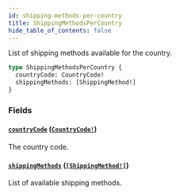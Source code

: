 ```yaml
---
id: shipping-methods-per-country
title: ShippingMethodsPerCountry
hide_table_of_contents: false
---
```


List of shipping methods available for the country.

```graphql
type ShippingMethodsPerCountry {
  countryCode: CountryCode!
  shippingMethods: [ShippingMethod!]
}
```

### Fields

#### [`countryCode`](#) ([`CountryCode!`](../../../developer/api-reference/enums/country-code))

The country code.

#### [`shippingMethods`](#) ([`[ShippingMethod!]`](../../../developer/api-reference/objects/shipping-method))

List of available shipping methods.
